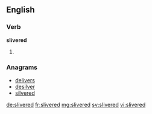 ==English==

===Verb===
'''slivered'''

# {{past of|sliver}}

===Anagrams===
* [[delivers#English|delivers]]
* [[desilver#English|desilver]]
* [[silvered#English|silvered]]

[[de:slivered]]
[[fr:slivered]]
[[mg:slivered]]
[[sv:slivered]]
[[vi:slivered]]